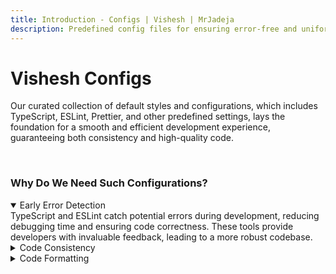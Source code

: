 ```yaml
---
title: Introduction - Configs | Vishesh | MrJadeja
description: Predefined config files for ensuring error-free and uniform code across teams.
---
```



# Vishesh Configs

Our curated collection of default styles and configurations, which includes TypeScript, ESLint, Prettier, and other predefined settings, lays the foundation for a smooth and efficient development experience, guaranteeing both consistency and high-quality code.

<br />

### Why Do We Need Such Configurations?

<details open>
  <summary>Early Error Detection</summary>
  TypeScript and ESLint catch potential errors during development, reducing debugging
  time and ensuring code correctness. These tools provide developers with invaluable
  feedback, leading to a more robust codebase.
</details>

<details>
  <summary>Code Consistency</summary>
  With predefined configurations, we enforce consistent coding styles across projects.
  This consistency enhances code readability and collaboration within teams, leading
  to more maintainable and scalable applications.
</details>

<details>
  <summary>Code Formatting</summary>
  Prettier automatically formats your code, eliminating the need for manual formatting
  and reducing code review distractions. It guarantees a uniform and polished codebase
  without the hassle.
</details>
